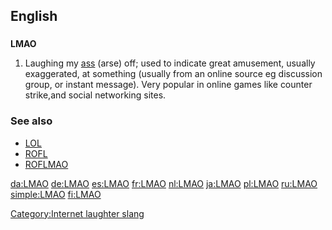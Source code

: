 ==English==

==={{initialism}}===
'''LMAO'''

# {{context|internet slang}} Laughing my [[ass]] (arse) off; used to indicate great amusement, usually exaggerated, at something (usually from an online source eg discussion group, or instant message). Very popular in online games like counter strike,and social networking sites.

===See also===
*[[LOL]]
*[[ROFL]]
*[[ROFLMAO]]

[[Category:Internet laughter slang]]

[[da:LMAO]]
[[de:LMAO]]
[[es:LMAO]]
[[fr:LMAO]]
[[nl:LMAO]]
[[ja:LMAO]]
[[pl:LMAO]]
[[ru:LMAO]]
[[simple:LMAO]]
[[fi:LMAO]]